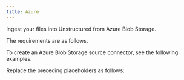 ```yaml
---
title: Azure
---
```


Ingest your files into Unstructured from Azure Blob Storage.

The requirements are as follows.


<AzurePrerequisites />

To create an Azure Blob Storage source connector, see the following examples.


<CodeGroup>
    <AzureSDK />
    <AzureAPIRESTCreate />
</CodeGroup>

Replace the preceding placeholders as follows:


<AzureAPIPlaceholders />

